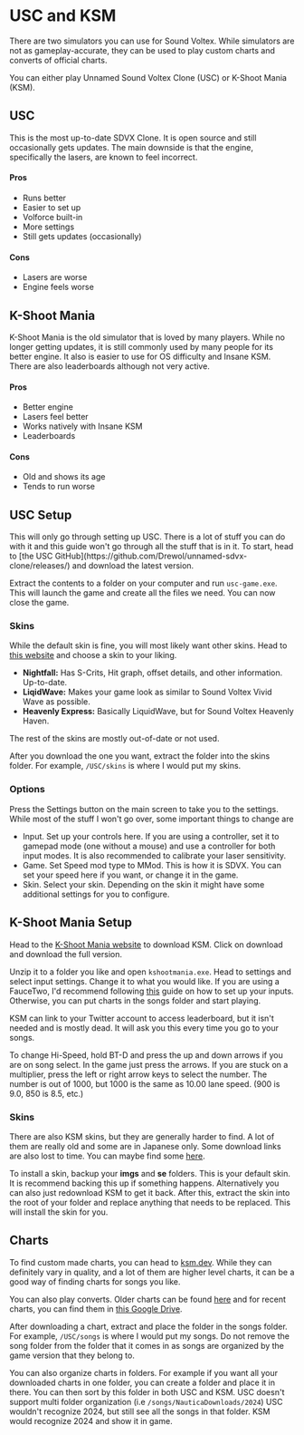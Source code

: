 
# USC and KSM

There are two simulators you can use for Sound Voltex. While simulators are not as gameplay-accurate, they can be used to play custom charts and converts of official charts.

You can either play Unnamed Sound Voltex Clone (USC) or K-Shoot Mania (KSM). 

## USC
This is the most up-to-date SDVX Clone. It is open source and still occasionally
gets updates. The main downside is that the engine, specifically the lasers, are known to feel incorrect. 

#### Pros
- Runs better
- Easier to set up
- Volforce built-in
- More settings
- Still gets updates (occasionally)

#### Cons
- Lasers are worse
- Engine feels worse

## K-Shoot Mania
K-Shoot Mania is the old simulator that is loved by many players. While no
longer getting updates, it is still commonly used by many people for its
better engine. It also is easier to use for OS difficulty and Insane KSM. There
are also leaderboards although not very active.

#### Pros
- Better engine
- Lasers feel better
- Works natively with Insane KSM
- Leaderboards

#### Cons
- Old and shows its age
- Tends to run worse


## USC Setup
<Callout>
  This will only go through setting up USC. There is a lot of stuff you can do
  with it and this guide won't go through all the stuff that is in it.
</Callout>
To start, head to [the USC GitHub](https://github.com/Drewol/unnamed-sdvx-clone/releases/)
and download the latest version.

Extract the contents to a folder on your computer and run `usc-game.exe`. This will launch the game and create all the files we need. You can now close the game.

### Skins

While the default skin is fine, you will most likely want other skins. Head to
[this website](https://oniichan.wtf/help/skins.html) and choose a skin to your
liking. 

- **Nightfall:** Has S-Crits, Hit graph, offset details, and other information. Up-to-date.
- **LiqidWave:** Makes your game look as similar to Sound Voltex Vivid Wave as possible. 
- **Heavenly Express:** Basically LiquidWave, but for Sound Voltex Heavenly Haven.

The rest of the skins are mostly out-of-date or not used.

After you download the one you want, extract the folder into the skins folder. For example, `/USC/skins` is where I would put my skins.

### Options

Press the Settings button on the main screen to take you to the settings. While most of the stuff I won't go over, some important things to change are

- Input. Set up your controls here. If you are using a controller, set it to gamepad mode (one without a mouse) and use a controller for both input modes. It is also recommended to calibrate your laser sensitivity.
- Game. Set Speed mod type to MMod. This is how it is SDVX. You can set your speed here if you want, or change it in the game.
- Skin. Select your skin. Depending on the skin it might have some additional settings for you to configure.



## K-Shoot Mania Setup

Head to the [K-Shoot Mania website](https://www.kshootmania.com/en/) to download KSM. Click on download and download the full version.

Unzip it to a folder you like and open `kshootmania.exe`. Head to settings and select input settings. Change it to what you would like. If you are using a FauceTwo, I'd recommend following [this](https://docs.google.com/document/d/1_xumGVMSXAdeslJz_e8pyn7eALaT33WgEgSbiKrib9s/edit?tab=t.0#heading=h.prjnuk1isuqy) guide on how to set up your inputs. Otherwise, you can put charts in the songs folder and start playing.

KSM can link to your Twitter account to access leaderboard, but it isn't needed and is mostly dead. It will ask you this every time you go to your songs.

To change Hi-Speed, hold BT-D and press the up and down arrows if you are on song select. In the game just press the arrows. If you are stuck on a multiplier, press the left or right arrow keys to select the number. The number is out of 1000, but 1000 is the same as 10.00 lane speed. (900 is 9.0, 850 is 8.5, etc.)

### Skins

There are also KSM skins, but they are generally harder to find. A lot of them are really old and some are in Japanese only. Some download links are also lost to time. You can maybe find some [here](https://www.reddit.com/r/kshootmania/wiki/skins/).

To install a skin, backup your **imgs** and **se** folders. This is your default skin. It is recommend backing this up if something happens. Alternatively you can also just redownload KSM to get it back. After this, extract the skin into the root of your folder and replace anything that needs to be replaced. This will install the skin for you.

## Charts

To find custom made charts, you can head to [ksm.dev](https://ksm.dev/). While they can definitely vary in quality, and a lot of them are higher level charts, it can be a good way of finding charts for songs you like.

You can also play converts. Older charts can be found [here](https://oniichan.wtf/help/songs.html) and for recent charts, you can find them in [this Google Drive](https://drive.google.com/drive/folders/1S8gj7-waR4o4o7gU_NZtR3VmsD8UY4ho).

After downloading a chart, extract and place the folder in the songs folder. For example, `/USC/songs` is where I would put my songs. Do not remove the song folder from the folder that it comes in as songs are organized by the game version that they belong to.

You can also organize charts in folders. For example if you want all your downloaded charts in one folder, you can create a folder and place it in there. You can then sort by this folder in both USC and KSM.
USC doesn't support multi folder organization (i.e `/songs/NauticaDownloads/2024`) USC wouldn't recognize 2024, but still see all the songs in that folder. KSM would recognize 2024 and show it in game.
